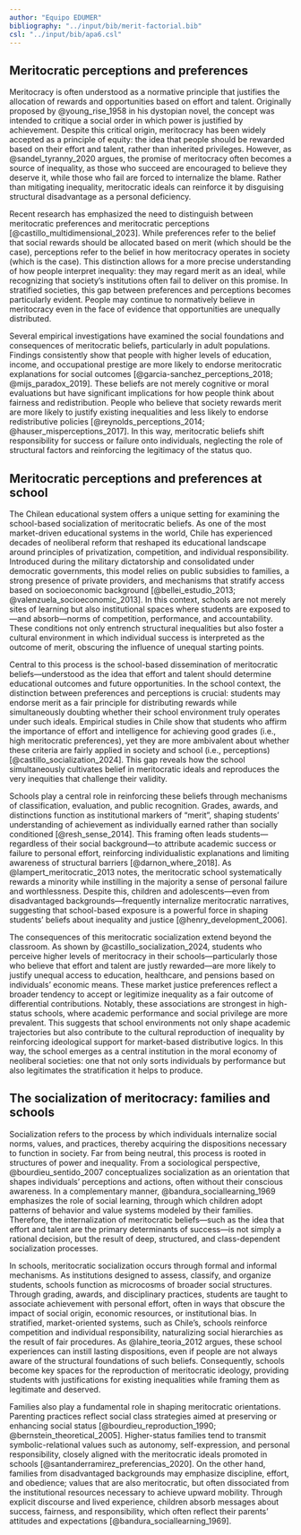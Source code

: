 ```yaml
---
author: "Equipo EDUMER"
bibliography: "../input/bib/merit-factorial.bib"
csl: "../input/bib/apa6.csl"
---
```


## Meritocratic perceptions and preferences

Meritocracy is often understood as a normative principle that justifies the allocation of rewards and opportunities based on effort and talent. Originally proposed by @young_rise_1958 in his dystopian novel, the concept was intended to critique a social order in which power is justified by achievement. Despite this critical origin, meritocracy has been widely accepted as a principle of equity: the idea that people should be rewarded based on their effort and talent, rather than inherited privileges. However, as @sandel_tyranny_2020 argues, the promise of meritocracy often becomes a source of inequality, as those who succeed are encouraged to believe they deserve it, while those who fail are forced to internalize the blame. Rather than mitigating inequality, meritocratic ideals can reinforce it by disguising structural disadvantage as a personal deficiency.

Recent research has emphasized the need to distinguish between meritocratic preferences and meritocratic perceptions [@castillo_multidimensional_2023]. While preferences refer to the belief that social rewards should be allocated based on merit (which should be the case), perceptions refer to the belief in how meritocracy operates in society (which is the case). This distinction allows for a more precise understanding of how people interpret inequality: they may regard merit as an ideal, while recognizing that society's institutions often fail to deliver on this promise. In stratified societies, this gap between preferences and perceptions becomes particularly evident. People may continue to normatively believe in meritocracy even in the face of evidence that opportunities are unequally distributed.

Several empirical investigations have examined the social foundations and consequences of meritocratic beliefs, particularly in adult populations. Findings consistently show that people with higher levels of education, income, and occupational prestige are more likely to endorse meritocratic explanations for social outcomes [@garcia-sanchez_perceptions_2018; @mijs_paradox_2019]. These beliefs are not merely cognitive or moral evaluations but have significant implications for how people think about fairness and redistribution. People who believe that society rewards merit are more likely to justify existing inequalities and less likely to endorse redistributive policies [@reynolds_perceptions_2014; @hauser_misperceptions_2017]. In this way, meritocratic beliefs shift responsibility for success or failure onto individuals, neglecting the role of structural factors and reinforcing the legitimacy of the status quo.

## Meritocratic perceptions and preferences at school

The Chilean educational system offers a unique setting for examining the school-based socialization of meritocratic beliefs. As one of the most market-driven educational systems in the world, Chile has experienced decades of neoliberal reform that reshaped its educational landscape around principles of privatization, competition, and individual responsibility. Introduced during the military dictatorship and consolidated under democratic governments, this model relies on public subsidies to families, a strong presence of private providers, and mechanisms that stratify access based on socioeconomic background [@bellei_estudio_2013; @valenzuela_socioeconomic_2013]. In this context, schools are not merely sites of learning but also institutional spaces where students are exposed to—and absorb—norms of competition, performance, and accountability. These conditions not only entrench structural inequalities but also foster a cultural environment in which individual success is interpreted as the outcome of merit, obscuring the influence of unequal starting points.

Central to this process is the school-based dissemination of meritocratic beliefs—understood as the idea that effort and talent should determine educational outcomes and future opportunities. In the school context, the distinction between preferences and perceptions is crucial: students may endorse merit as a fair principle for distributing rewards while simultaneously doubting whether their school environment truly operates under such ideals. Empirical studies in Chile show that students who affirm the importance of effort and intelligence for achieving good grades (i.e., high meritocratic preferences), yet they are more ambivalent about whether these criteria are fairly applied in society and school (i.e., perceptions) [@castillo_socialization_2024]. This gap reveals how the school simultaneously cultivates belief in meritocratic ideals and reproduces the very inequities that challenge their validity.

Schools play a central role in reinforcing these beliefs through mechanisms of classification, evaluation, and public recognition. Grades, awards, and distinctions function as institutional markers of “merit”, shaping students’ understanding of achievement as individually earned rather than socially conditioned [@resh_sense_2014]. This framing often leads students—regardless of their social background—to attribute academic success or failure to personal effort, reinforcing individualistic explanations and limiting awareness of structural barriers [@darnon_where_2018]. As @lampert_meritocratic_2013 notes, the meritocratic school systematically rewards a minority while instilling in the majority a sense of personal failure and worthlessness. Despite this, children and adolescents—even from disadvantaged backgrounds—frequently internalize meritocratic narratives, suggesting that school-based exposure is a powerful force in shaping students’ beliefs about inequality and justice [@henry_development_2006].

The consequences of this meritocratic socialization extend beyond the classroom. As shown by @castillo_socialization_2024, students who perceive higher levels of meritocracy in their schools—particularly those who believe that effort and talent are justly rewarded—are more likely to justify unequal access to education, healthcare, and pensions based on individuals’ economic means. These market justice preferences reflect a broader tendency to accept or legitimize inequality as a fair outcome of differential contributions. Notably, these associations are strongest in high-status schools, where academic performance and social privilege are more prevalent. This suggests that school environments not only shape academic trajectories but also contribute to the cultural reproduction of inequality by reinforcing ideological support for market-based distributive logics. In this way, the school emerges as a central institution in the moral economy of neoliberal societies: one that not only sorts individuals by performance but also legitimates the stratification it helps to produce.

## The socialization of meritocracy: families and schools

Socialization refers to the process by which individuals internalize social norms, values, and practices, thereby acquiring the dispositions necessary to function in society. Far from being neutral, this process is rooted in structures of power and inequality. From a sociological perspective, @bourdieu_sentido_2007 conceptualizes socialization as an orientation that shapes individuals' perceptions and actions, often without their conscious awareness. In a complementary manner, @bandura_sociallearning_1969 emphasizes the role of social learning, through which children adopt patterns of behavior and value systems modeled by their families. Therefore, the internalization of meritocratic beliefs—such as the idea that effort and talent are the primary determinants of success—is not simply a rational decision, but the result of deep, structured, and class-dependent socialization processes.

In schools, meritocratic socialization occurs through formal and informal mechanisms. As institutions designed to assess, classify, and organize students, schools function as microcosms of broader social structures. Through grading, awards, and disciplinary practices, students are taught to associate achievement with personal effort, often in ways that obscure the impact of social origin, economic resources, or institutional bias. In stratified, market-oriented systems, such as Chile's, schools reinforce competition and individual responsibility, naturalizing social hierarchies as the result of fair procedures. As @lahire_teoria_2012 argues, these school experiences can instill lasting dispositions, even if people are not always aware of the structural foundations of such beliefs. Consequently, schools become key spaces for the reproduction of meritocratic ideology, providing students with justifications for existing inequalities while framing them as legitimate and deserved. 

Families also play a fundamental role in shaping meritocratic orientations. Parenting practices reflect social class strategies aimed at preserving or enhancing social status [@bourdieu_reproduction_1990; @bernstein_theoretical_2005]. Higher-status families tend to transmit symbolic-relational values such as autonomy, self-expression, and personal responsibility, closely aligned with the meritocratic ideals promoted in schools [@santanderramirez_preferencias_2020]. On the other hand, families from disadvantaged backgrounds may emphasize discipline, effort, and obedience; values that are also meritocratic, but often dissociated from the institutional resources necessary to achieve upward mobility. Through explicit discourse and lived experience, children absorb messages about success, fairness, and responsibility, which often reflect their parents' attitudes and expectations [@bandura_sociallearning_1969].
